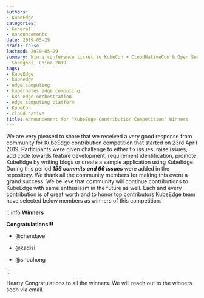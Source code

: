 ```yaml
---
authors:
- KubeEdge
categories:
- General
- Announcements
date: 2019-05-29
draft: false
lastmod: 2019-05-29
summary: Win a conference ticket to KubeCon + CloudNativeCon & Open Source Summit,
  Shanghai, China 2019.
tags:
- KubeEdge
- kubeedge
- edge computing
- kubernetes edge computing
- K8s edge orchestration
- edge computing platform
- KubeCon
- cloud native
title: Announcement for "KubeEdge Contribution Competition" Winners
---
```

We are very pleased to share that we received a very good response from community for KubeEdge contribution competition that started on 23rd April 2019. Participants were given challenge to either fix issues, raise issues, add code towards feature development, requirement identification, promote KubeEdge by writing blogs or create a sample application using KubeEdge. During this period ***156 commits and 66 issues*** were added in the repository. We thank all the community members for making this event a grand success. We believe that community will continue contributions to KubeEdge with same enthusiasm in the future as well. Each and every contribution is of great worth and to honor top contributors KubeEdge team have selected below members as winners of this competition.

:::info **Winners**

**Congratulations!!!**

- @chendave

- @kadisi

- @shouhong

:::

Hearty Congratulations to all the winners. We will reach out to the winners soon via email.
